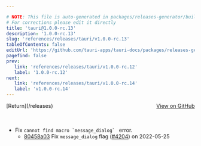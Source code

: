 ```yaml
---

# NOTE: This file is auto-generated in packages/releases-generator/build.ts
# For corrections please edit it directly
title: 'tauri@1.0.0-rc.13'
description: '1.0.0-rc.13'
slug: 'references/releases/tauri/v1.0.0-rc.13'
tableOfContents: false
editUrl: 'https://github.com/tauri-apps/tauri-docs/packages/releases-generator/build.ts'
pagefind: false
prev:
   link: 'references/releases/tauri/v1.0.0-rc.12'
   label: '1.0.0-rc.12'
next:
   link: 'references/releases/tauri/v1.0.0-rc.14'
   label: 'v1.0.0-rc.14'
---
```


<div style="margin-bottom:3rem; display: flex; justify-content: space-between; align-items: center"><span>[Return](/releases)</span><span><a href="https://github.com/tauri-apps/tauri/releases/tag/tauri-v1.0.0-rc.13">View on GitHub</a></span></div>

- Fix `` cannot find macro `message_dialog`  `` error.
  - [80458a03](https://www.github.com/tauri-apps/tauri/commit/80458a031b15c83019f11a6c222a2993e16d5dc3) Fix `message_dialog` flag ([#4204](https://www.github.com/tauri-apps/tauri/pull/4204)) on 2022-05-25

